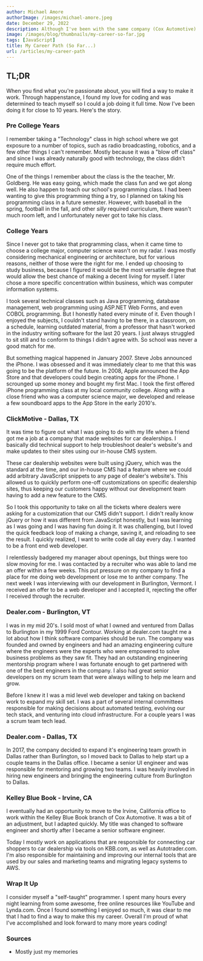 ```yaml
---
author: Michael Amore
authorImage: /images/michael-amore.jpeg
date: December 29, 2022
description: Although I've been with the same company (Cox Automotive) for over 10 years, my journey with the company has taken me from coast to coast, and in between. I discuss my career path (so far) in this article.
image: /images/blog/thumbnails/my-career-so-far.jpg
tags: [JavaScript]
title: My Career Path (So Far...)
url: /articles/my-career-path
---
```


## TL;DR

When you find what you're passionate about, you will find a way to make it work. Through happenstance, I found my love for coding and was determined to teach myself so I could a job doing it full time. Now I've been doing it for close to 10 years. Here's the story.

### Pre College Years

I remember taking a "Technology" class in high school where we got exposure to a number of topics, such as radio broadcasting, robotics, and a few other things I can't remember. Mostly because it was a "blow off class" and since I was already naturally good with technology, the class didn't require much effort.

One of the things I remember about the class is the the teacher, Mr. Goldberg. He was easy going, which made the class fun and we got along well. He also happen to teach our school's programming class. I had been wanting to give this programming thing a try, so I planned on taking his programming class in a future semester. However, with baseball in the spring, football in the fall, and other _silly_ required curriculum, there wasn't much room left, and I unfortunately never got to take his class.

### College Years

Since I never got to take that programming class, when it came time to choose a college major, computer science wasn't on my radar. I was mostly considering mechanical engineering or architecture, but for various reasons, neither of those were the right for me. I ended up choosing to study business, because I figured it would be the most versatile degree that would allow the best chance of making a decent living for myself. I later chose a more specific concentration within business, which was computer information systems.

I took several technical classes such as Java programming, database management, web programming using ASP.NET Web Forms, and even COBOL programming. But I honestly hated every minute of it. Even though I enjoyed the subjects, I couldn't stand having to be there, in a classroom, on a schedule, learning outdated material, from a professor that hasn't worked in the industry writing software for the last 20 years. I just always struggled to sit still and to conform to things I didn't agree with. So school was never a good match for me.

But something magical happened in January 2007. Steve Jobs announced the iPhone. I was obsessed and it was immediately clear to me that this was going to be the platform of the future. In 2008, Apple announced the App Store and that developers could begin creating apps for the iPhone. I scrounged up some money and bought my first Mac. I took the first offered iPhone programming class at my local community college. Along with a close friend who was a computer science major, we developed and release a few soundboard apps to the App Store in the early 2010's.

### ClickMotive - Dallas, TX

It was time to figure out what I was going to do with my life when a friend got me a job at a company that made websites for car dealerships. I basically did technical support to help troubleshoot dealer's website's and make updates to their sites using our in-house CMS system.

These car dealership websites were built using jQuery, which was the standard at the time, and our in-house CMS had a feature where we could add arbitrary JavaScript snippets to any page of dealer's website's. This allowed us to quickly perform one-off customizations on specific dealership sites, thus keeping our customers happy without our development team having to add a new feature to the CMS.

So I took this opportunity to take on all the tickets where dealers were asking for a customization that our CMS didn't support. I didn't really know jQuery or how it was different from JavaScript honestly, but I was learning as I was going and I was having fun doing it. It was challenging, but I loved the quick feedback loop of making a change, saving it, and reloading to see the result. I quickly realized, I want to write code all day every day. I wanted to be a front end web developer.

I relentlessly badgered my manager about openings, but things were too slow moving for me. I was contacted by a recruiter who was able to land me an offer within a few weeks. This put pressure on my company to find a place for me doing web development or lose me to anther company. The next week I was interviewing with our development in Burlington, Vermont. I received an offer to be a web developer and I accepted it, rejecting the offer I received through the recruiter.

### Dealer.com - Burlington, VT

I was in my mid 20's. I sold most of what I owned and ventured from Dallas to Burlington in my 1999 Ford Contour. Working at dealer.com taught me a lot about how I think software companies should be run. The company was founded and owned by engineers and had an amazing engineering culture where the engineers were the experts who were empowered to solve business problems as they saw fit. They had an outstanding engineering mentorship program where I was fortunate enough to get partnered with one of the best engineers in the company. I also had great senior developers on my scrum team that were always willing to help me learn and grow.

Before I knew it I was a mid level web developer and taking on backend work to expand my skill set. I was a part of several internal committees responsible for making decisions about automated testing, evolving our tech stack, and venturing into cloud infrastructure. For a couple years I was a scrum team tech lead.

### Dealer.com - Dallas, TX

In 2017, the company decided to expand it's engineering team growth in Dallas rather than Burlington, so I moved back to Dallas to help start up a couple teams in the Dallas office. I became a senior UI engineer and was responsible for mentoring and growing two teams. I was heavily involved in hiring new engineers and bringing the engineering culture from Burlington to Dallas.

### Kelley Blue Book - Irvine, CA

I eventually had an opportunity to move to the Irvine, California office to work within the Kelley Blue Book branch of Cox Automotive. It was a bit of an adjustment, but I adapted quickly. My title was changed to software engineer and shortly after I became a senior software engineer.

Today I mostly work on applications that are responsible for connecting car shoppers to car dealership via tools on <ExternalLink href="https://www.kbb.com">KBB.com</ExternalLink>, as well as <ExternalLink href="https://autotrader.com">Autotrader.com</ExternalLink>. I'm also responsible for maintaining and improving our internal tools that are used by our sales and marketing teams and migrating legacy systems to AWS.

### Wrap It Up

I consider myself a "self-taught" programmer. I spent many hours every night learning from some awesome, free online resources like YouTube and Lynda.com. Once I found something I enjoyed so much, it was clear to me that I had to find a way to make this my career. Overall I'm proud of what I've accomplished and look forward to many more years coding!

<CodeWithLove />

### Sources

- Mostly just my memories
